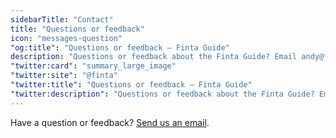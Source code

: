 ```yaml
---
sidebarTitle: "Contact"
title: "Questions or feedback"
icon: "messages-question"
"og:title": "Questions or feedback — Finta Guide"
description: "Questions or feedback about the Finta Guide? Email andy@finta.com."
"twitter:card": "summary_large_image"
"twitter:site": "@finta"
"twitter:title": "Questions or feedback — Finta Guide"
"twitter:description": "Questions or feedback about the Finta Guide? Email andy@finta.com."
---
```


Have a question or feedback? [Send us an email](mailto:andy@finta.com?subject=Finta%20Guide%20Question%20/%20Feedback).